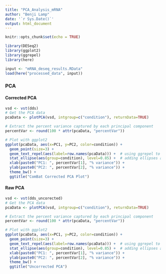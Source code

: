 ```yaml
---
title: "PCA_Analysis_mRNA"
author: "Benji Lamp"
date: '`r Sys.Date()`'
output: html_document
---
```


```r
knitr::opts_chunk$set(echo = TRUE)
```

```r
library(DESeq2) 
library(ggplot2)  
library(ggrepel) 
library(here)

input <- "mRNA_deseq_results.RData"
load(here("processed_data", input))
```

### PCA {.tabset}

#### Corrected PCA
```r
vsd <- vst(dds)
# Get the PCA data
pcaData <- plotPCA(vsd, intgroup=c("condition"), returnData=TRUE)

# Extract the percent variance captured by each principal component
percentVar <- round(100 * attr(pcaData, "percentVar"))

# Plot with ggplot2
ggplot(pcaData, aes(x=PC1, y=PC2, color=condition)) +
  geom_point(size=3) +
  geom_text_repel(aes(label=row.names(pcaData))) +  # using ggrepel to prevent overlap
  stat_ellipse(aes(group=condition), level=0.85) +  # adding ellipses around each condition group
  xlab(paste0("PC1: ", percentVar[1], "% variance")) +
  ylab(paste0("PC2: ", percentVar[2], "% variance")) +
  theme_bw() +
  ggtitle("ComBat Corrected PCA Plot")

```

#### Raw PCA
```r
vsd <- vst(dds_uncorected)
# Get the PCA data
pcaData <- plotPCA(vsd, intgroup=c("condition"), returnData=TRUE)

# Extract the percent variance captured by each principal component
percentVar <- round(100 * attr(pcaData, "percentVar"))

# Plot with ggplot2
ggplot(pcaData, aes(x=PC1, y=PC2, color=condition)) +
  geom_point(size=3) +
  geom_text_repel(aes(label=row.names(pcaData))) +  # using ggrepel to prevent overlap
  stat_ellipse(aes(group=condition), level=0.85) +  # adding ellipses around each condition group
  xlab(paste0("PC1: ", percentVar[1], "% variance")) +
  ylab(paste0("PC2: ", percentVar[2], "% variance")) +
  theme_bw() +
  ggtitle("Uncorrected PCA")

```
